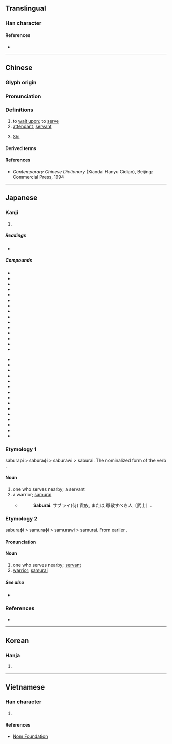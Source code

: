 {{character info/new}}
==Translingual==
{{stroke order|strokes=8}}

===Han character===
{{Han char|rn=9|rad=人|as=06|sn=8|four=24241|canj=OGDI|ids=⿰亻寺}}

====References====
* {{Han ref|kx=0101.260|dkj=00589|dj=0215.070|hdz=10143.170|uh=4F8D|ud=20365|bh=A8CD|bd=43213}}

----

==Chinese==
{{zh-forms}}

===Glyph origin===
{{Han etym}}

===Pronunciation===
{{zh-pron
|m=shì
|c=si6
|h=pfs=sṳ
|md=sê
|mn=qz,xm,zz:sī/qz:sīr/sāi/xm,zz:sū
|mn_note=sī/sīr - literary; sāi - vernacular; sū - vernacular (俗)
|w=3zr
|mc=y
|oc=y
|ma=y
|cat=v,n,pn
}}

===Definitions===
{{zh-hanzi}}

# to [[wait upon]]; to [[serve]]
# [[attendant]], [[servant]]
# {{surname|lang=zh|dot=:}} [[Shi]]

====Derived terms====
{{zh-der|中常侍|伏侍|侍中|侍人|侍候|侍兒|侍奉|侍女|侍妾|侍子|侍巾櫛|侍弄|侍役|侍從|侍御|侍應生|侍生|侍立|侍者|侍衛|侍講|侍讀|侍郎|侍醫|俠侍|內侍|奉侍|女侍|姬侍|媵侍|常侍|接侍|散騎常侍|服侍|近侍|選侍|重侍下|閽侍|陪侍|隨侍|鵠侍}}

====References====
* ''Contemporary Chinese Dictionary'' (Xiandai Hanyu Cidian), Beijing: Commercial Press, 1994

----

==Japanese==

===Kanji===
{{ja-kanji|grade=c|rs=人06}}

# {{defn|lang=ja|sort=人06}}

=====Readings=====
* {{ja-readings|goon=[[じ]] (ji)|kanon=[[し]] (shi)|kun=[[さむらい]] (samurai), [[はべる]] (haberu), [[さぶらう]] (saburau)|nanori=[[ひと]] (hito)}}

=====Compounds=====
{{der-top}}
* {{ja-r|侍気質|さむらいかたぎ}}
* {{ja-r|侍八騎|さむらいはっき}}
* {{ja-r|侍医|じい}}
* {{ja-r|侍衛|じえい}}
* {{ja-r|侍衛長|じえいちょう}}
* {{ja-r|侍御|じぎょ}}
* {{ja-r|侍講|じこう}}
* {{ja-r|侍祭|じさい}}
* {{ja-r|侍史|じし}}
* {{ja-r|侍者|じしゃ}}
* {{ja-r|侍臣|じしん}}
* {{ja-r|侍従|じじゅう}}
* {{ja-r|侍従官|じじゅうかん}}
* {{ja-r|侍従職|じじゅうしょく}}
* {{ja-r|侍従長|じじゅうちょう}}
{{der-mid}}
* {{ja-r|侍従武官|じじゅうぶかん}}
* {{ja-r|侍女|じじょ}}
* {{ja-r|侍僧|じそう}}
* {{ja-r|侍読|じどく}}
* {{ja-r|侍婢|じひ}}
* {{ja-r|侍立|じりつ}}
* {{ja-r|田舎侍|いなかざむらい}}
* {{ja-r|犬侍|いぬざむらい}}
* {{ja-r|芋侍|いもざむらい}}
* {{ja-r|近侍|きんじ}}
* {{ja-r|国侍|くにざむらい}}
* {{ja-r|典侍|てんじ}}
* {{ja-r|内侍|ないじ}}
* {{ja-r|陪侍|ばいじ}}
* {{ja-r|若侍|わかざむらい}}
{{der-bottom}}

===Etymology 1===
{{ja-kanjitab|さぶらい|yomi=k}}
saburapi > saburaɸi > saburawi > saburai. The nominalized form of the verb {{m|ja|侍う|tr=saburau}}.

====Noun====
{{ja-noun|さぶらい|hhira=さぶらひ}}

# one who serves nearby; a servant
# a warrior; [[samurai]]
#* {{RQ:Nippo Jisho|545}}
#*: '''Saburai'''. サブライ(侍) 貴族, または,尊敬すべき人〔武士〕.

===Etymology 2===
{{ja-kanjitab|さむらい|yomi=k}}
{{wikipedia|lang=ja}}
saburaɸi > samuraɸi > samurawi > samurai. From earlier {{m|ja|侍|tr=saburahi}}.

====Pronunciation====
{{ja-pron|さむらい|acc=h|acc_ref=NHK|y=k}}

====Noun====
{{ja-noun|さむらい|hhira=さむらひ}}

# one who serves nearby; [[servant]]
# [[warrior]]; [[samurai]]

=====See also=====
* {{ja-r|武士|ぶし}}

===References===
<references/>
* {{R:Nippo Jisho}}

----

==Korean==

===Hanja===
{{ko-hanja|hangeul=시}}

# {{defn|lang=ko|sort=人06}}

----

==Vietnamese==

===Han character===
{{vi-hantu|[[thị]]|rs=人06}}

# {{defn|lang=vi|sort=人06}}

====References====
* [http://nomfoundation.org/common/nom_details.php?codepoint=4f8d Nom Foundation]